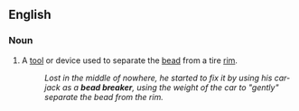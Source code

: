 ==English==

===Noun===
{{en-noun|head=[[bead]] [[breaker]]}}

# {{context|automotive}} A [[tool]] or device used to separate the [[bead]] from a tire [[rim]].
#: ''Lost in the middle of nowhere, he started to fix it by using his car-jack as a '''bead breaker''', using the weight of the car to "gently" separate the bead from the rim.''